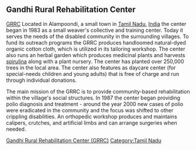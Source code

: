 ==Gandhi Rural Rehabilitation Center==
[http://grrc.org.in GRRC] Located in Alampoondi, a small town in [[Tamil Nadu]], [[India]] the center began in 1983 as a small weaver's collective and training center. Today it serves the needs of the disabled community in the surrounding villages. To fund its outreach programs the GRRC produces handloomed natural-dyed organic cotton cloth, which is utilized in its tailoring workshop. The center also runs an herbal garden which produces medicinal plants and harvests [[spirulina]] along with a plant nursery. The center has planted over 250,000 trees in the local area.  The center also features as daycare center (for special-needs children and young adults) that is free of charge and run through individual donations.

The main mission of the GRRC is to provide community-based rehabilitation within the village's social structures. In 1987 the center began providing polio diagnosis and treatment - around the year 2000 new cases of polio were eradicated in the community and the focus was shifted to other crippling disabilities. An orthopedic workshop produces and maintains calipers, crutches, and artificial limbs and can arrange surgeries when needed.

{{stub}}

[[Category:Organizations|Gandhi Rural Rehabilitation Center (GRRC)]]
[[Category:Tamil Nadu]]
